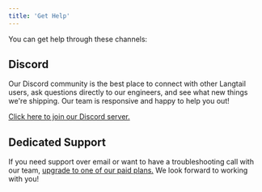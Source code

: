 ```yaml
---
title: 'Get Help'
---
```


You can get help through these channels:

## Discord
Our Discord community is the best place to connect with other Langtail users, ask questions directly to our engineers, and see what new things we're shipping. Our team is responsive and happy to help you out!

[Click here to join our Discord server.](https://dub.sh/PySAbCg)

## Dedicated Support

If you need support over email or want to have a troubleshooting call with our team, [upgrade to one of our paid plans.](https://langtail.com/pricing) We look forward to working with you!